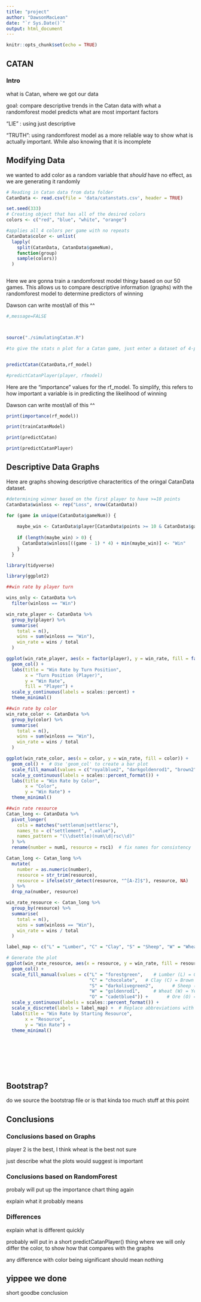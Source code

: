 ```yaml
---
title: "project"
author: "DawsonMacLean"
date: "`r Sys.Date()`"
output: html_document
---
```


```r
knitr::opts_chunk$set(echo = TRUE)
```

## CATAN

### Intro

  what is Catan, where we got our data

  goal: compare descriptive trends in the Catan data with what a randomforest model predicts what are most important factors

  "LIE" : using just descriptive

  "TRUTH": using randomforest model as a more reliable way to show what is actually important. While also knowing that it is incomplete


## Modifying Data
we wanted to add color as a random variable that *should* have no effect, as we are generating it randomly

```r
# Reading in Catan data from data folder
CatanData <- read.csv(file = 'data/catanstats.csv', header = TRUE)

set.seed(333)
# Creating object that has all of the desired colors
colors <- c("red", "blue", "white", "orange")

#applies all 4 colors per game with no repeats
CatanData$color <- unlist(
  lapply(
    split(CatanData, CatanData$gameNum),
    function(group)
    sample(colors))
  )



```




Here we are gonna train a randomforest model thingy based on our 50 games. This allows us to compare descriptive information (graphs) with the randomforest model to determine predictors of winning

Dawson can write most/all of this ^^

```r
#,message=FALSE



source("./simulatingCatan.R")

#to give the stats n plot for a Catan game, just enter a dataset of 4-player x 50 games (like the original)


predictCatan(CatanData,rf_model)

#predictCatanPlayer(player, rfmodel)

```

Here are the "importance" values for the rf_model. To simplify, this refers to how important a variable is in predicting the likelihood of winning

Dawson can write most/all of this ^^

```r

print(importance(rf_model))

print(trainCatanModel)

print(predictCatan)

print(predictCatanPlayer)


```

## Descriptive Data Graphs

Here are graphs showing descriptive characteritics of the oringal CatanData dataset.  


```r

#determining winner based on the first player to have >=10 points
CatanData$winloss <- rep("Loss", nrow(CatanData))

for (game in unique(CatanData$gameNum)) {
    
    maybe_win <- CatanData$player[CatanData$points >= 10 & CatanData$gameNum == game]
    
    if (length(maybe_win) > 0) {
      CatanData$winloss[((game - 1) * 4) + min(maybe_win)] <- "Win"
    }
  }

library(tidyverse)

library(ggplot2)

##win rate by player turn 

wins_only <- CatanData %>%
  filter(winloss == "Win")

win_rate_player <- CatanData %>%
  group_by(player) %>%
  summarise(
    total = n(),
    wins = sum(winloss == "Win"),
    win_rate = wins / total
  )

ggplot(win_rate_player, aes(x = factor(player), y = win_rate, fill = factor(player))) +
  geom_col() +
  labs(title = "Win Rate by Turn Position",
       x = "Turn Position (Player)",
       y = "Win Rate",
       fill = "Player") +
  scale_y_continuous(labels = scales::percent) +
  theme_minimal()

##win rate by color 
win_rate_color <- CatanData %>%
  group_by(color) %>%
  summarise(
    total = n(),
    wins = sum(winloss == "Win"),
    win_rate = wins / total
  )

ggplot(win_rate_color, aes(x = color, y = win_rate, fill = color)) +
  geom_col() +  # Use 'geom_col' to create a bar plot
  scale_fill_manual(values = c("royalblue2", "darkgoldenrod1", "brown2", "snow2")) +  # Assign custom colors to each bar
  scale_y_continuous(labels = scales::percent_format()) +
  labs(title = "Win Rate by Color",
       x = "Color",
       y = "Win Rate") +
  theme_minimal()

##win rate resource
Catan_long <- CatanData %>%
  pivot_longer(
    cols = matches("settlenum|settlersc"),
    names_to = c("settlement", ".value"),
    names_pattern = "(\\dsettle)(num\\d|rsc\\d)"
  ) %>%
  rename(number = num1, resource = rsc1)  # fix names for consistency

Catan_long <- Catan_long %>%
  mutate(
    number = as.numeric(number),
    resource = str_trim(resource),
    resource = ifelse(str_detect(resource, "^[A-Z]$"), resource, NA)
  ) %>%
  drop_na(number, resource)

win_rate_resource <- Catan_long %>%
  group_by(resource) %>%
  summarise(
    total = n(),
    wins = sum(winloss == "Win"),
    win_rate = wins / total
  )

label_map <- c("L" = "Lumber", "C" = "Clay", "S" = "Sheep", "W" = "Wheat", "O" = "Ore")

# Generate the plot
ggplot(win_rate_resource, aes(x = resource, y = win_rate, fill = resource)) +
  geom_col() +
  scale_fill_manual(values = c("L" = "forestgreen",    # Lumber (L) = Green
                               "C" = "chocolate",   # Clay (C) = Brown
                               "S" = "darkolivegreen2",       # Sheep (S) = Blue
                               "W" = "goldenrod1",     # Wheat (W) = Yellow
                               "O" = "cadetblue4")) +       # Ore (O) = Gray
  scale_y_continuous(labels = scales::percent_format()) +
  scale_x_discrete(labels = label_map) +  # Replace abbreviations with full names
  labs(title = "Win Rate by Starting Resource",
       x = "Resource",
       y = "Win Rate") +
  theme_minimal()









```

## Bootstrap?

do we source the bootstrap file or is that kinda too much stuff at this point


## Conclusions

### Conclusions based on Graphs

  player 2 is the best, I think wheat is the best not sure  
  
  just describe what the plots would suggest is important
  
  
  
### Conclusions based on RandomForest

  probaly will put up the importance chart thing again
  
  explain what it probably means
  
  
  
### Differences

  explain what is different quickly
  
  
  probably will put in a short predictCatanPlayer() thing where we will only differ the color, to show how that compares with the graphs
  
  any difference with color being significant should mean nothing
  
  
## yippee we done

short goodbe conclusion
  
  


